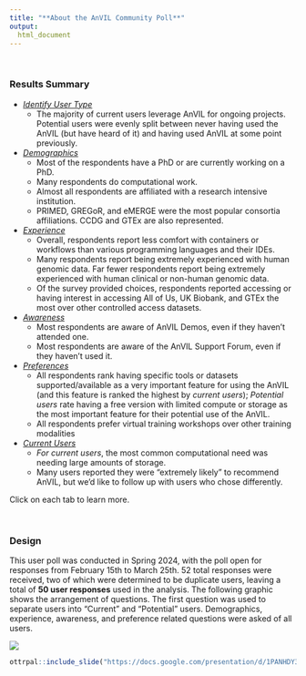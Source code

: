 ```yaml
---
title: "**About the AnVIL Community Poll**"
output:
  html_document
---
```


<br>

### **Results Summary**

- [*Identify User Type*](https://hutchdatascience.org/AnVIL_Poll_2024/IdentifyTypeOfUsers.html)
  -  The majority of current users leverage AnVIL for ongoing projects. Potential users were evenly split between never having used the AnVIL (but have heard of it) and having used AnVIL at some point previously.
- [*Demographics*](https://hutchdatascience.org/AnVIL_Poll_2024/Demographics.html)
  - Most of the respondents have a PhD or are currently working on a PhD.
  - Many respondents do computational work.
  - Almost all respondents are affiliated with a research intensive institution.
  - PRIMED, GREGoR, and eMERGE were the most popular consortia affiliations. CCDG and GTEx are also represented.
- [*Experience*](https://hutchdatascience.org/AnVIL_Poll_2024/Experience.html)
  - Overall, respondents report less comfort with containers or workflows than various programming languages and their IDEs.
  - Many respondents report being extremely experienced with human genomic data. Far fewer respondents report being extremely experienced with human clinical or non-human genomic data.
  - Of the survey provided choices, respondents reported accessing or having interest in accessing All of Us, UK Biobank, and GTEx the most over other controlled access datasets.
- [*Awareness*](https://hutchdatascience.org/AnVIL_Poll_2024/Awareness.html)
  - Most respondents are aware of AnVIL Demos, even if they haven't attended one.
  - Most respondents are aware of the AnVIL Support Forum, even if they haven't used it.
- [*Preferences*](https://hutchdatascience.org/AnVIL_Poll_2024/Preferences.html)
  - All respondents rank having specific tools or datasets supported/available as a very important feature for using the AnVIL (and this feature is ranked the highest by *current users*); *Potential users* rate having a free version with limited compute or storage as the most important feature for their potential use of the AnVIL.
  - All respondents prefer virtual training workshops over other training modalities
- [*Current Users*](https://hutchdatascience.org/AnVIL_Poll_2024/CurrentUserQs.html)
  - *For current users*, the most common computational need was needing large amounts of storage.
  - Many users reported they were "extremely likely" to recommend AnVIL, but we'd like to follow up with users who chose differently.

Click on each tab to learn more.

<br>

### **Design**

This user poll was conducted in Spring 2024, with the poll open for responses from February 15th to March 25th. 52 total responses were received, two of which were determined to be duplicate users, leaving a total of **50 user responses** used in the analysis. The following graphic shows the arrangement of questions. The first question was used to separate users into "Current" and "Potential" users. Demographics, experience, awareness, and preference related questions were asked of all users.

![](../plots/AnVILPoll2024Flowchart.png)


```r
ottrpal::include_slide("https://docs.google.com/presentation/d/1PANHDY3T9wpEX1GBYcqkdYMG0c20UeZPH2pwjHFcLik/edit#slide=id.g272f622aea5_0_34")
```
